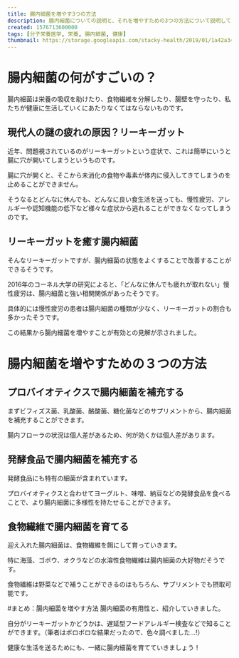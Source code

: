 ```yaml
---
title: 腸内細菌を増やす3つの方法
description: 腸内細菌についての説明と、それを増やすための3つの方法について説明してきます。
created: 1576713600000
tags: [分子栄養医学, 栄養, 腸内細菌, 健康]
thumbnail: https://storage.googleapis.com/stacky-health/2019/01/1a42a34ec6829ff16d5555d10289563f.png
---
```


# 腸内細菌の何がすごいの？
腸内細菌は栄養の吸収を助けたり、食物繊維を分解したり、腸壁を守ったり、私たちが健康に生活していくにあたりなくてはならないものです。

## 現代人の謎の疲れの原因？リーキーガット
近年、問題視されているのがリーキーガットという症状で、これは簡単にいうと腸に穴が開いてしまうというものです。

腸に穴が開くと、そこから未消化の食物や毒素が体内に侵入してきてしまうのを止めることができません。

そうなるとどんなに休んでも、どんなに良い食生活を送っても、慢性疲労、アレルギーや認知機能の低下など様々な症状から逃れることができなくなってしまうのです。

## リーキーガットを癒す腸内細菌
そんなリーキーガットですが、腸内細菌の状態をよくすることで改善することができるそうです。

2016年のコーネル大学の研究によると、「どんなに休んでも疲れが取れない」慢性疲労は、腸内細菌と強い相関関係があったそうです。

具体的には慢性疲労の患者は腸内細菌の種類が少なく、リーキーガットの割合も多かったそうです。

この結果から腸内細菌を増やすことが有効との見解が示されました。

# 腸内細菌を増やすための３つの方法
## プロバイオティクスで腸内細菌を補充する
まずビフィズス菌、乳酸菌、酪酸菌、糖化菌などのサプリメントから、腸内細菌を補充することができます。

腸内フローラの状況は個人差があるため、何が効くかは個人差があります。

## 発酵食品で腸内細菌を補充する
発酵食品にも特有の細菌が含まれています。

プロバイオティクスと合わせてヨーグルト、味噌、納豆などの発酵食品を食べることで、より腸内細菌に多様性を持たせることができます。

## 食物繊維で腸内細菌を育てる
迎え入れた腸内細菌は、食物繊維を餌にして育っていきます。

特に海藻、ゴボウ、オクラなどの水溶性食物繊維は腸内細菌の大好物だそうです。

食物繊維は野菜などで補うことができるのはもちろん、サプリメントでも摂取可能です。

#まとめ：腸内細菌を増やす方法
腸内細菌の有用性と、紹介していきました。

自分がリーキーガットかどうかは、遅延型フードアレルギー検査などで知ることができます。（筆者はボロボロな結果だったので、色々調べました…!）

健康な生活を送るためにも、一緒に腸内細菌を育てていきましょう！
